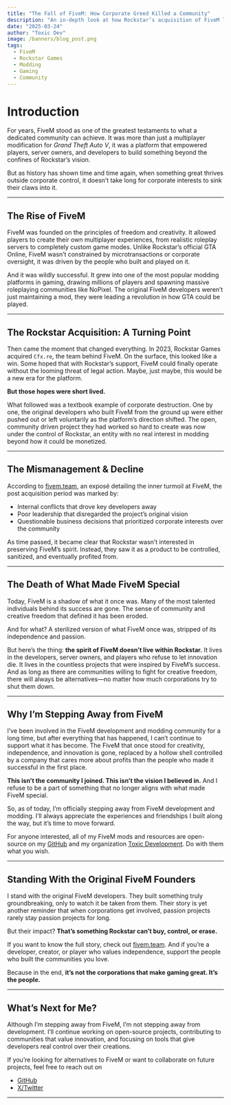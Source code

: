 ```yaml
---
title: "The Fall of FiveM: How Corporate Greed Killed a Community"
description: "An in-depth look at how Rockstar’s acquisition of FiveM led to its decline, why I’m stepping away from the FiveM modding community, and what this means for the future of independent game modding."
date: "2025-03-24"
author: "Toxic Dev"
image: /banners/blog_post.png
tags: 
  - FiveM
  - Rockstar Games
  - Modding
  - Gaming
  - Community
---
```


# Introduction
For years, FiveM stood as one of the greatest testaments to what a dedicated community can achieve. It was more than just a multiplayer modification for *Grand Theft Auto V*, it was a platform that empowered players, server owners, and developers to build something beyond the confines of Rockstar’s vision.

But as history has shown time and time again, when something great thrives outside corporate control, it doesn’t take long for corporate interests to sink their claws into it.

---

## The Rise of FiveM
FiveM was founded on the principles of freedom and creativity. It allowed players to create their own multiplayer experiences, from realistic roleplay servers to completely custom game modes. Unlike Rockstar’s official GTA Online, FiveM wasn’t constrained by microtransactions or corporate oversight, it was driven by the people who built and played on it.

And it was wildly successful. It grew into one of the most popular modding platforms in gaming, drawing millions of players and spawning massive roleplaying communities like NoPixel. The original FiveM developers weren’t just maintaining a mod, they were leading a revolution in how GTA could be played.

---

## The Rockstar Acquisition: A Turning Point
Then came the moment that changed everything. In 2023, Rockstar Games acquired `Cfx.re`, the team behind FiveM. On the surface, this looked like a win. Some hoped that with Rockstar’s support, FiveM could finally operate without the looming threat of legal action. Maybe, just maybe, this would be a new era for the platform.

**But those hopes were short lived.**  

What followed was a textbook example of corporate destruction. One by one, the original developers who built FiveM from the ground up were either pushed out or left voluntarily as the platform’s direction shifted. The open, community driven project they had worked so hard to create was now under the control of Rockstar, an entity with no real interest in modding beyond how it could be monetized.

---

## The Mismanagement & Decline
According to [fivem.team](https://fivem.team), an exposé detailing the inner turmoil at FiveM, the post acquisition period was marked by:

- Internal conflicts that drove key developers away  
- Poor leadership that disregarded the project’s original vision  
- Questionable business decisions that prioritized corporate interests over the community  

As time passed, it became clear that Rockstar wasn’t interested in preserving FiveM’s spirit. Instead, they saw it as a product to be controlled, sanitized, and eventually profited from.

---

## The Death of What Made FiveM Special
Today, FiveM is a shadow of what it once was. Many of the most talented individuals behind its success are gone. The sense of community and creative freedom that defined it has been eroded.

And for what? A sterilized version of what FiveM once was, stripped of its independence and passion.

But here’s the thing: **the spirit of FiveM doesn’t live within Rockstar.** It lives in the developers, server owners, and players who refuse to let innovation die. It lives in the countless projects that were inspired by FiveM’s success. And as long as there are communities willing to fight for creative freedom, there will always be alternatives—no matter how much corporations try to shut them down.

---

## Why I’m Stepping Away from FiveM
I’ve been involved in the FiveM development and modding community for a long time, but after everything that has happened, I can’t continue to support what it has become. The FiveM that once stood for creativity, independence, and innovation is gone, replaced by a hollow shell controlled by a company that cares more about profits than the people who made it successful in the first place.

**This isn’t the community I joined. This isn’t the vision I believed in.** And I refuse to be a part of something that no longer aligns with what made FiveM special.

So, as of today, I’m officially stepping away from FiveM development and modding. I’ll always appreciate the experiences and friendships I built along the way, but it’s time to move forward.

For anyone interested, all of my FiveM mods and resources are open-source on my [GitHub](https://github.com/TheRealToxicDev) and my organization [Toxic Development](https://github.com/toxic-development). Do with them what you wish.

---

## Standing With the Original FiveM Founders
I stand with the original FiveM developers. They built something truly groundbreaking, only to watch it be taken from them. Their story is yet another reminder that when corporations get involved, passion projects rarely stay passion projects for long.

But their impact? **That’s something Rockstar can’t buy, control, or erase.**  

If you want to know the full story, check out [fivem.team](https://fivem.team). And if you’re a developer, creator, or player who values independence, support the people who built the communities you love.

Because in the end, **it’s not the corporations that make gaming great. It’s the people.**

---

## What’s Next for Me?

Although I’m stepping away from FiveM, I’m not stepping away from development. I’ll continue working on open-source projects, contributing to communities that value innovation, and focusing on tools that give developers real control over their creations.

If you’re looking for alternatives to FiveM or want to collaborate on future projects, feel free to reach out on 
- [GitHub](https://github.com/TheRealToxicDev)
- [X/Twitter](https://x.com/TheRealToxicDev)

---
